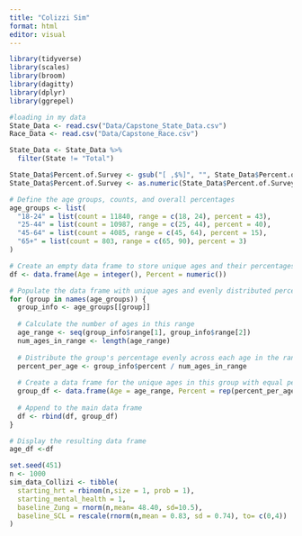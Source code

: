 ```yaml
---
title: "Colizzi Sim"
format: html
editor: visual
---
```

```r
library(tidyverse)
library(scales)
library(broom)
library(dagitty)
library(dplyr)
library(ggrepel)
```

```r
#loading in my data
State_Data <- read.csv("Data/Capstone_State_Data.csv")
Race_Data <- read.csv("Data/Capstone_Race.csv")
```
```r
State_Data <- State_Data %>%
  filter(State != "Total")
```

```r
State_Data$Percent.of.Survey <- gsub("[ ,$%]", "", State_Data$Percent.of.Survey)
State_Data$Percent.of.Survey <- as.numeric(State_Data$Percent.of.Survey) /100
```

```r
# Define the age groups, counts, and overall percentages
age_groups <- list(
  "18-24" = list(count = 11840, range = c(18, 24), percent = 43),
  "25-44" = list(count = 10987, range = c(25, 44), percent = 40),
  "45-64" = list(count = 4085, range = c(45, 64), percent = 15),
  "65+" = list(count = 803, range = c(65, 90), percent = 3)
)

# Create an empty data frame to store unique ages and their percentages
df <- data.frame(Age = integer(), Percent = numeric())

# Populate the data frame with unique ages and evenly distributed percentages for each age group
for (group in names(age_groups)) {
  group_info <- age_groups[[group]]
  
  # Calculate the number of ages in this range
  age_range <- seq(group_info$range[1], group_info$range[2])
  num_ages_in_range <- length(age_range)
  
  # Distribute the group's percentage evenly across each age in the range
  percent_per_age <- group_info$percent / num_ages_in_range
  
  # Create a data frame for the unique ages in this group with equal percentage
  group_df <- data.frame(Age = age_range, Percent = rep(percent_per_age, num_ages_in_range))
  
  # Append to the main data frame
  df <- rbind(df, group_df)
}

# Display the resulting data frame
age_df <-df
```


```r
set.seed(451)
n <- 1000
sim_data_Collizi <- tibble(
  starting_hrt = rbinom(n,size = 1, prob = 1),
  starting_mental_health = 1,
  baseline_Zung = rnorm(n,mean= 48.40, sd=10.5),
  baseline_SCL = rescale(rnorm(n,mean = 0.83, sd = 0.74), to= c(0,4))
)

```


